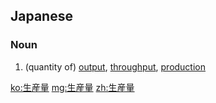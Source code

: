 ==Japanese==
{{ja-kanjitab|せい|さん|りょう|yomi=on}}

===Noun===
{{ja-noun|せいさんりょう}}

# (quantity of) [[output]], [[throughput]], [[production]]

[[ko:生産量]]
[[mg:生産量]]
[[zh:生産量]]